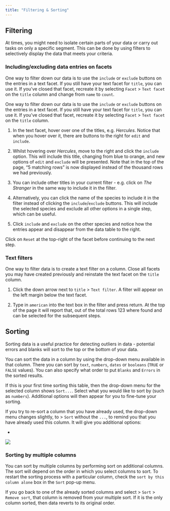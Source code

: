 ```yaml
---
title: "Filtering & Sorting"
---
```


## Filtering

At times, you might need to isolate certain parts of your data or carry out tasks on only a specific segment. This can be done by using filters to selectively display the data that meets your criteria.

### Including/excluding data entries on facets

One way to filter down our data is to use the `include` or `exclude` buttons on the entries in a text facet. If you still have your text facet for `title`, you can use it. If you’ve closed that facet, recreate it by selecting `Facet` \> `Text facet` on the `title` column and change from `name` to `count`.

One way to filter down our data is to use the `include` or `exclude` buttons on the entries in a text facet. If you still have your text facet for `title`, you can use it. If you’ve closed that facet, recreate it by selecting `Facet` \> `Text facet` on the `title` column.

1.  In the text facet, hover over one of the titles, e.g. *Hercules*. Notice that when you hover over it, there are buttons to the right for `edit` and `include`.

2.  Whilst hovering over *Hercules*, move to the right and click the `include` option. This will include this title, changing from blue to orange, and new options of `edit` and `exclude` will be presented. Note that in the top of the page, “5 matching rows” is now displayed instead of the thousand rows we had previously.

3.  You can include other titles in your current filter - e.g. click on *The Stranger* in the same way to include it in the filter.

4.  Alternatively, you can click the name of the species to include it in the filter instead of clicking the `include`/`exclude` buttons. This will include the selected species and exclude all other options in a single step, which can be useful.

5.  Click `include` and `exclude` on the other species and notice how the entries appear and disappear from the data table to the right.

Click on `Reset` at the top-right of the facet before continuing to the next step.

### Text filters

One way to filter data is to create a text filter on a column. Close all facets you may have created previously and reinstate the text facet on the `title` column.

1.  Click the down arrow next to `title` \> `Text filter`. A filter will appear on the left margin below the text facet.

2.  Type in `american` into the text box in the filter and press return. At the top of the page it will report that, out of the total rows 123 where found and can be selected for the subsequent steps.

## Sorting

Sorting data is a useful practice for detecting outliers in data - potential errors and blanks will sort to the top or the bottom of your data.

You can sort the data in a column by using the drop-down menu available in that column. There you can sort by `text`, `numbers`, `dates` or `booleans` (`TRUE` or `FALSE` values). You can also specify what order to put `Blanks` and `Errors` in the sorted results.

If this is your first time sorting this table, then the drop-down menu for the selected column shows `Sort...`. Select what you would like to sort by (such as `numbers`). Additional options will then appear for you to fine-tune your sorting.

If you try to re-sort a column that you have already used, the drop-down menu changes slightly, to \> `Sort` without the `...`, to remind you that you have already used this column. It will give you additional options:

-   <div>

    <div>

    </div>

    </div>

![](images/sorting.png)

### Sorting by multiple columns

You can sort by multiple columns by performing sort on additional columns. The sort will depend on the order in which you select columns to sort. To restart the sorting process with a particular column, check the `sort by this column alone` box in the `Sort` pop-up menu.

If you go back to one of the already sorted columns and select \> `Sort` \> `Remove sort`, that column is removed from your multiple sort. If it is the only column sorted, then data reverts to its original order.
